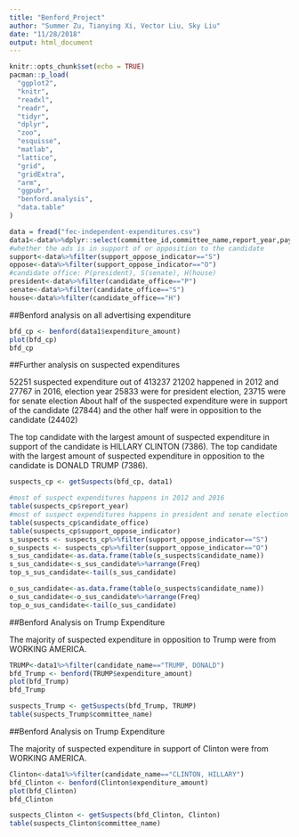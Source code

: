 ```yaml
---
title: "Benford_Project"
author: "Summer Zu, Tianying Xi, Vector Liu, Sky Liu"
date: "11/28/2018"
output: html_document
---
```


```r
knitr::opts_chunk$set(echo = TRUE)
pacman::p_load(
  "ggplot2",
  "knitr",
  "readxl",
  "readr",
  "tidyr",
  "dplyr",
  "zoo",
  "esquisse",
  "matlab",
  "lattice",
  "grid",
  "gridExtra",
  "arm",
  "ggpubr",
  "benford.analysis",
  "data.table"
)
```

```r


data = fread("fec-independent-expenditures.csv")
data1<-data%>%dplyr::select(committee_id,committee_name,report_year,payee_name,payee_state,expenditure_description,expenditure_date,expenditure_amount,office_total_ytd,support_oppose_indicator,candidate_id,candidate_name,candidate_office,transaction_id)
#whether the ads is in support of or opposition to the candidate
support<-data%>%filter(support_oppose_indicator=="S")
oppose<-data%>%filter(support_oppose_indicator=="O")
#candidate office: P(president), S(senate), H(house)
president<-data%>%filter(candidate_office=="P")
senate<-data%>%filter(candidate_office=="S")
house<-data%>%filter(candidate_office=="H")
```


##Benford analysis on all advertising expenditure
```r
bfd_cp <- benford(data1$expenditure_amount)
plot(bfd_cp)
bfd_cp

```

##Further analysis on suspected expenditures

52251 suspected expenditure out of 413237
21202 happened in 2012 and 27767 in 2016, election year
25833 were for president election, 23715 were for senate election
About half of the suspected expenditure were in support of the candidate (27844) and the other half were in opposition to the candidate (24402)

The top candidate with the largest amount of suspected expenditure in support of the candidate is HILLARY CLINTON (7386).
The top candidate with the largest amount of suspected expenditure in opposition to the candidate is DONALD TRUMP (7386).

```r
suspects_cp <- getSuspects(bfd_cp, data1)

#most of suspect expenditures happens in 2012 and 2016
table(suspects_cp$report_year)
#most of suspect expenditures happens in president and senate election
table(suspects_cp$candidate_office)
table(suspects_cp$support_oppose_indicator)
s_suspects <- suspects_cp%>%filter(support_oppose_indicator=="S")
o_suspects <- suspects_cp%>%filter(support_oppose_indicator=="O")
s_sus_candidate<-as.data.frame(table(s_suspects$candidate_name))
s_sus_candidate<-s_sus_candidate%>%arrange(Freq)
top_s_sus_candidate<-tail(s_sus_candidate)

o_sus_candidate<-as.data.frame(table(o_suspects$candidate_name))
o_sus_candidate<-o_sus_candidate%>%arrange(Freq)
top_o_sus_candidate<-tail(o_sus_candidate)

```

##Benford Analysis on Trump Expenditure

The majority of suspected expenditure in opposition to Trump were from WORKING AMERICA.
```r
TRUMP<-data1%>%filter(candidate_name=="TRUMP, DONALD")
bfd_Trump <- benford(TRUMP$expenditure_amount)
plot(bfd_Trump)
bfd_Trump

suspects_Trump <- getSuspects(bfd_Trump, TRUMP)
table(suspects_Trump$committee_name)
```
##Benford Analysis on Trump Expenditure

The majority of suspected expenditure in support of Clinton were from WORKING AMERICA.
```r
Clinton<-data1%>%filter(candidate_name=="CLINTON, HILLARY")
bfd_Clinton <- benford(Clinton$expenditure_amount)
plot(bfd_Clinton)
bfd_Clinton

suspects_Clinton <- getSuspects(bfd_Clinton, Clinton)
table(suspects_Clinton$committee_name)
```